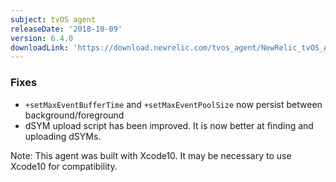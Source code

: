 ```yaml
---
subject: tvOS agent
releaseDate: '2018-10-09'
version: 6.4.0
downloadLink: 'https://download.newrelic.com/tvos_agent/NewRelic_tvOS_Agent_6.4.0.zip'
---
```


### Fixes

* `+setMaxEventBufferTime` and `+setMaxEventPoolSize` now persist between background/foreground
* dSYM upload script has been improved. It is now better at finding and uploading dSYMs.

Note: This agent was built with Xcode10. It may be necessary to use Xcode10 for compatibility.
